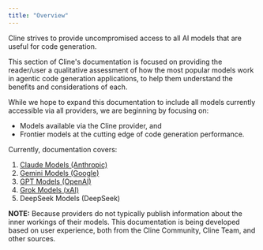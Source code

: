 ```yaml
---
title: "Overview"
---
```


Cline strives to provide uncompromised access to all AI models that are useful for code generation.

This section of Cline's documentation is focused on providing the reader/user a qualitative assessment of how the most popular models work in agentic code generation applications, to help them understand the benefits and considerations of each.

While we hope to expand this documentation to include all models currently accessible via all providers, we are beginning by focusing on:

-   Models available via the Cline provider, and
-   Frontier models at the cutting edge of code generation performance.

Currently, documentation covers:

1. [Claude Models (Anthropic)](claude-models)
2. [Gemini Models (Google)](gemini-models)
3. [GPT Models (OpenAI)](openai-models)
4. [Grok Models (xAI)](xai-models)
5. DeepSeek Models (DeepSeek)

**NOTE:** Because providers do not typically publish information about the inner workings of their models. This documentation is being developed based on user experience, both from the Cline Community, Cline Team, and other sources.
